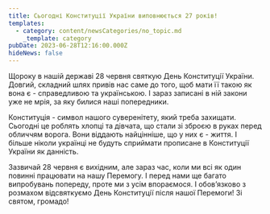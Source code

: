 ```yaml
---
title: Сьогодні Конституції України виповнюється 27 років!
templates:
  - category: content/newsCategories/no_topic.md
    _template: category
pubDate: 2023-06-28T12:16:00.000Z
hideNews: false
---
```


Щороку в нашій державі 28 червня святкую День Конституції України. Довгий, складний шлях привів нас саме до того, щоб мати її такою як вона є - справедливою та українською. І зараз записані в ній закони уже не мрія, за яку билися наші попередники.

Конституція - символ нашого суверенітету, який треба захищати. Сьогодні це роблять хлопці та дівчата, що стали зі зброєю в руках перед обличчям ворога. Вони віддають найцінніше, що у них є - життя. І більше ніколи українці не будуть сприймати прописане в Конституції України як данність.

Зазвичай 28 червня є вихідним, але зараз час, коли ми всі як один повинні працювати на нашу Перемогу. І перед нами ще багато випробувань попереду, проте ми з усім впораємося. І обов’язково з розмахом відсвяткуємо День Конституції після нашої Перемоги! Зі святом, громадо! 




